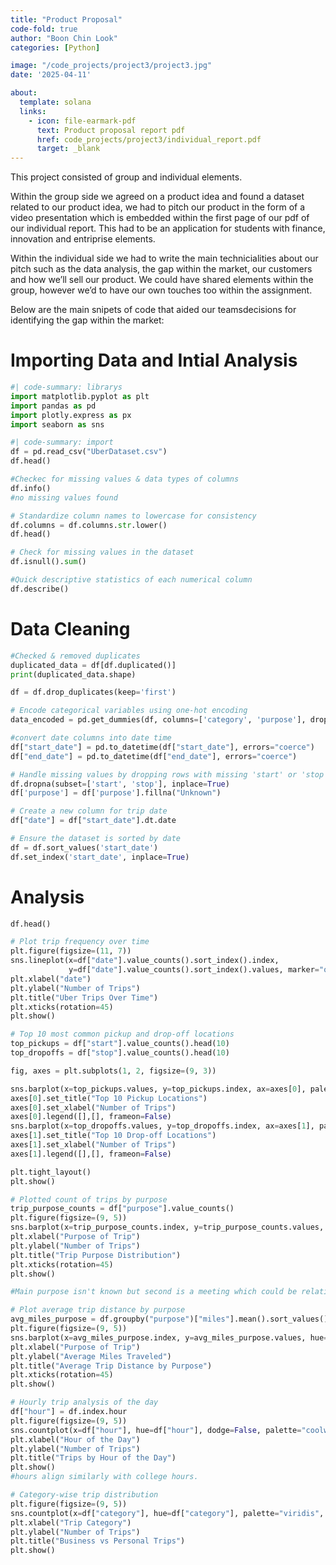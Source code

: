 ```yaml
---
title: "Product Proposal"
code-fold: true
author: "Boon Chin Look"
categories: [Python]

image: "/code_projects/project3/project3.jpg"
date: '2025-04-11'

about:
  template: solana
  links:
    - icon: file-earmark-pdf
      text: Product proposal report pdf
      href: code_projects/project3/individual_report.pdf
      target: _blank
---
```

This project consisted of group and individual elements. 

Within the group side we agreed on a product idea and found a dataset related to our product idea, we had to pitch our product in the form of a video presentation which is embedded within the first page of our pdf of our individual report. This had to be an application for students with finance, innovation and entriprise elements.

Within the individual side we had to write the main technicialities about our pitch such as the data analysis, the gap within the market, our customers and how we'll sell our product. We could have shared elements within the group, however we'd to have our own touches too within the assignment.

Below are the main snipets of code that aided our teamsdecisions for identifying the gap within the market:

# Importing Data and Intial Analysis
```python
#| code-summary: librarys
import matplotlib.pyplot as plt
import pandas as pd
import plotly.express as px
import seaborn as sns
```

```python
#| code-summary: import
df = pd.read_csv("UberDataset.csv")
df.head()
```

```python
#Checkec for missing values & data types of columns
df.info()
#no missing values found
```

```python
# Standardize column names to lowercase for consistency
df.columns = df.columns.str.lower()
df.head()
```

```python
# Check for missing values in the dataset
df.isnull().sum()
```

```python
#Quick descriptive statistics of each numerical column
df.describe()
```

# Data Cleaning
```python
#Checked & removed duplicates
duplicated_data = df[df.duplicated()]
print(duplicated_data.shape)

df = df.drop_duplicates(keep='first')
```

```python
# Encode categorical variables using one-hot encoding
data_encoded = pd.get_dummies(df, columns=['category', 'purpose'], drop_first=True)
```

```python
#convert date columns into date time
df["start_date"] = pd.to_datetime(df["start_date"], errors="coerce")
df["end_date"] = pd.to_datetime(df["end_date"], errors="coerce")
```

```python
# Handle missing values by dropping rows with missing 'start' or 'stop' and filling 'purpose' with 'unknown'
df.dropna(subset=['start', 'stop'], inplace=True)
df['purpose'] = df['purpose'].fillna("Unknown") 
```


```python
# Create a new column for trip date
df["date"] = df["start_date"].dt.date
```

```python
# Ensure the dataset is sorted by date
df = df.sort_values('start_date')
df.set_index('start_date', inplace=True)
```

# Analysis

```python
df.head()
```

```python
# Plot trip frequency over time
plt.figure(figsize=(11, 7))
sns.lineplot(x=df["date"].value_counts().sort_index().index,
             y=df["date"].value_counts().sort_index().values, marker="o")
plt.xlabel("date")
plt.ylabel("Number of Trips")
plt.title("Uber Trips Over Time")
plt.xticks(rotation=45)
plt.show()
```

```python
# Top 10 most common pickup and drop-off locations
top_pickups = df["start"].value_counts().head(10)
top_dropoffs = df["stop"].value_counts().head(10)

fig, axes = plt.subplots(1, 2, figsize=(9, 3))

sns.barplot(x=top_pickups.values, y=top_pickups.index, ax=axes[0], palette="Blues_r", hue=top_pickups.index, dodge=False)  
axes[0].set_title("Top 10 Pickup Locations")
axes[0].set_xlabel("Number of Trips")
axes[0].legend([],[], frameon=False)  
sns.barplot(x=top_dropoffs.values, y=top_dropoffs.index, ax=axes[1], palette="Greens_r", hue=top_dropoffs.index, dodge=False)
axes[1].set_title("Top 10 Drop-off Locations")
axes[1].set_xlabel("Number of Trips")
axes[1].legend([],[], frameon=False) 

plt.tight_layout()
plt.show()
```

```python
# Plotted count of trips by purpose
trip_purpose_counts = df["purpose"].value_counts()
plt.figure(figsize=(9, 5))
sns.barplot(x=trip_purpose_counts.index, y=trip_purpose_counts.values, hue=trip_purpose_counts.index, palette="Oranges", legend=False) 
plt.xlabel("Purpose of Trip")
plt.ylabel("Number of Trips")
plt.title("Trip Purpose Distribution")
plt.xticks(rotation=45)
plt.show()

#Main purpose isn't known but second is a meeting which could be relative to commuting with commuting having little, below we see it has the highest average distance by purpose, which backs up our product in relation a student carpooling application which would aid in their commute.
```

```python
# Plot average trip distance by purpose
avg_miles_purpose = df.groupby("purpose")["miles"].mean().sort_values()
plt.figure(figsize=(9, 5))
sns.barplot(x=avg_miles_purpose.index, y=avg_miles_purpose.values, hue=avg_miles_purpose.index, dodge=False, palette="Blues", legend=False)  
plt.xlabel("Purpose of Trip")
plt.ylabel("Average Miles Traveled")
plt.title("Average Trip Distance by Purpose")
plt.xticks(rotation=45)
plt.show()
```

```python
# Hourly trip analysis of the day
df["hour"] = df.index.hour
plt.figure(figsize=(9, 5))
sns.countplot(x=df["hour"], hue=df["hour"], dodge=False, palette="coolwarm", legend=False) 
plt.xlabel("Hour of the Day")
plt.ylabel("Number of Trips")
plt.title("Trips by Hour of the Day")
plt.show()
#hours align similarly with college hours.
```

```python
# Category-wise trip distribution
plt.figure(figsize=(9, 5))
sns.countplot(x=df["category"], hue=df["category"], palette="viridis", legend=False)
plt.xlabel("Trip Category")
plt.ylabel("Number of Trips")
plt.title("Business vs Personal Trips")
plt.show()
```